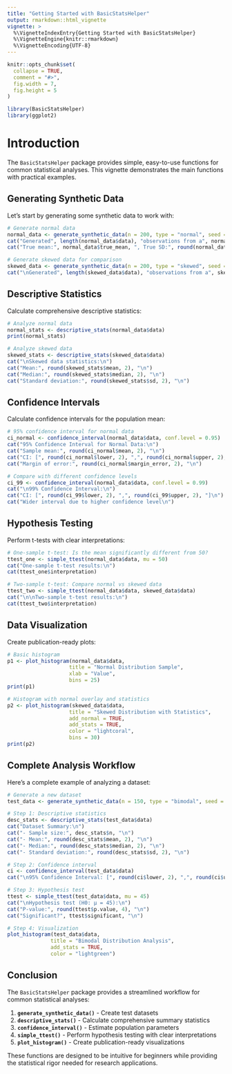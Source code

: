 ```yaml
---
title: "Getting Started with BasicStatsHelper"
output: rmarkdown::html_vignette
vignette: >
  %\VignetteIndexEntry{Getting Started with BasicStatsHelper}
  %\VignetteEngine{knitr::rmarkdown}
  %\VignetteEncoding{UTF-8}
---
```


```r
knitr::opts_chunk$set(
  collapse = TRUE,
  comment = "#>",
  fig.width = 7,
  fig.height = 5
)
```

```r
library(BasicStatsHelper)
library(ggplot2)
```

# Introduction

The `BasicStatsHelper` package provides simple, easy-to-use functions for common statistical analyses. This vignette demonstrates the main functions with practical examples.

## Generating Synthetic Data

Let's start by generating some synthetic data to work with:

```r
# Generate normal data
normal_data <- generate_synthetic_data(n = 200, type = "normal", seed = 123)
cat("Generated", length(normal_data$data), "observations from a", normal_data$distribution, "distribution\n")
cat("True mean:", normal_data$true_mean, ", True SD:", round(normal_data$true_sd, 2), "\n")

# Generate skewed data for comparison
skewed_data <- generate_synthetic_data(n = 200, type = "skewed", seed = 456)
cat("\nGenerated", length(skewed_data$data), "observations from a", skewed_data$distribution, "distribution\n")
```

## Descriptive Statistics

Calculate comprehensive descriptive statistics:

```r
# Analyze normal data
normal_stats <- descriptive_stats(normal_data$data)
print(normal_stats)

# Analyze skewed data
skewed_stats <- descriptive_stats(skewed_data$data)
cat("\nSkewed data statistics:\n")
cat("Mean:", round(skewed_stats$mean, 2), "\n")
cat("Median:", round(skewed_stats$median, 2), "\n")
cat("Standard deviation:", round(skewed_stats$sd, 2), "\n")
```

## Confidence Intervals

Calculate confidence intervals for the population mean:

```r
# 95% confidence interval for normal data
ci_normal <- confidence_interval(normal_data$data, conf.level = 0.95)
cat("95% Confidence Interval for Normal Data:\n")
cat("Sample mean:", round(ci_normal$mean, 2), "\n")
cat("CI: [", round(ci_normal$lower, 2), ",", round(ci_normal$upper, 2), "]\n")
cat("Margin of error:", round(ci_normal$margin_error, 2), "\n")

# Compare with different confidence levels
ci_99 <- confidence_interval(normal_data$data, conf.level = 0.99)
cat("\n99% Confidence Interval:\n")
cat("CI: [", round(ci_99$lower, 2), ",", round(ci_99$upper, 2), "]\n")
cat("Wider interval due to higher confidence level\n")
```

## Hypothesis Testing

Perform t-tests with clear interpretations:

```r
# One-sample t-test: Is the mean significantly different from 50?
ttest_one <- simple_ttest(normal_data$data, mu = 50)
cat("One-sample t-test results:\n")
cat(ttest_one$interpretation)

# Two-sample t-test: Compare normal vs skewed data
ttest_two <- simple_ttest(normal_data$data, skewed_data$data)
cat("\n\nTwo-sample t-test results:\n")
cat(ttest_two$interpretation)
```

## Data Visualization

Create publication-ready plots:

```r
# Basic histogram
p1 <- plot_histogram(normal_data$data, 
                    title = "Normal Distribution Sample",
                    xlab = "Value",
                    bins = 25)
print(p1)

# Histogram with normal overlay and statistics
p2 <- plot_histogram(skewed_data$data,
                    title = "Skewed Distribution with Statistics",
                    add_normal = TRUE,
                    add_stats = TRUE,
                    color = "lightcoral",
                    bins = 30)
print(p2)
```

## Complete Analysis Workflow

Here's a complete example of analyzing a dataset:

```r
# Generate a new dataset
test_data <- generate_synthetic_data(n = 150, type = "bimodal", seed = 789)

# Step 1: Descriptive statistics
desc_stats <- descriptive_stats(test_data$data)
cat("Dataset Summary:\n")
cat("- Sample size:", desc_stats$n, "\n")
cat("- Mean:", round(desc_stats$mean, 2), "\n")
cat("- Median:", round(desc_stats$median, 2), "\n")
cat("- Standard deviation:", round(desc_stats$sd, 2), "\n")

# Step 2: Confidence interval
ci <- confidence_interval(test_data$data)
cat("\n95% Confidence Interval: [", round(ci$lower, 2), ",", round(ci$upper, 2), "]\n")

# Step 3: Hypothesis test
ttest <- simple_ttest(test_data$data, mu = 45)
cat("\nHypothesis test (H0: μ = 45):\n")
cat("P-value:", round(ttest$p.value, 4), "\n")
cat("Significant?", ttest$significant, "\n")

# Step 4: Visualization
plot_histogram(test_data$data,
              title = "Bimodal Distribution Analysis",
              add_stats = TRUE,
              color = "lightgreen")
```

## Conclusion

The `BasicStatsHelper` package provides a streamlined workflow for common statistical analyses:

1. **`generate_synthetic_data()`** - Create test datasets
2. **`descriptive_stats()`** - Calculate comprehensive summary statistics
3. **`confidence_interval()`** - Estimate population parameters
4. **`simple_ttest()`** - Perform hypothesis testing with clear interpretations
5. **`plot_histogram()`** - Create publication-ready visualizations

These functions are designed to be intuitive for beginners while providing the statistical rigor needed for research applications.
